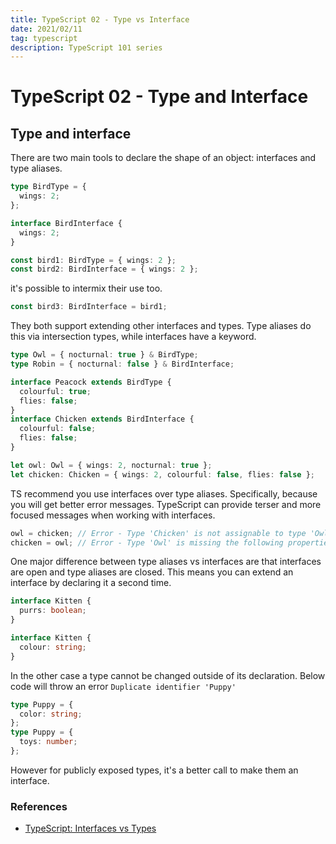 ```yaml
---
title: TypeScript 02 - Type vs Interface
date: 2021/02/11
tag: typescript
description: TypeScript 101 series
---
```


# TypeScript 02 - Type and Interface

## Type and interface

There are two main tools to declare the shape of an object: interfaces and type aliases.

```ts
type BirdType = {
  wings: 2;
};

interface BirdInterface {
  wings: 2;
}

const bird1: BirdType = { wings: 2 };
const bird2: BirdInterface = { wings: 2 };
```

it's possible to intermix their use too.

```ts
const bird3: BirdInterface = bird1;
```

They both support extending other interfaces and types.
Type aliases do this via intersection types, while
interfaces have a keyword.

```ts
type Owl = { nocturnal: true } & BirdType;
type Robin = { nocturnal: false } & BirdInterface;

interface Peacock extends BirdType {
  colourful: true;
  flies: false;
}
interface Chicken extends BirdInterface {
  colourful: false;
  flies: false;
}

let owl: Owl = { wings: 2, nocturnal: true };
let chicken: Chicken = { wings: 2, colourful: false, flies: false };
```

TS recommend you use interfaces over type
aliases. Specifically, because you will get better error
messages. TypeScript can provide terser and more focused
messages when working with interfaces.

```ts
owl = chicken; // Error - Type 'Chicken' is not assignable to type 'Owl'. Property 'nocturnal' is missing in type 'Chicken' but required in type '{ nocturnal: true; }'
chicken = owl; // Error - Type 'Owl' is missing the following properties from type 'Chicken': colourful, flies
```

One major difference between type aliases vs interfaces
are that interfaces are open and type aliases are closed.
This means you can extend an interface by declaring it
a second time.

```ts
interface Kitten {
  purrs: boolean;
}

interface Kitten {
  colour: string;
}
```

In the other case a type cannot be changed outside of its declaration.
Below code will throw an error `Duplicate identifier 'Puppy'`

```ts
type Puppy = {
  color: string;
};
type Puppy = {
  toys: number;
};
```

However for publicly exposed types, it's a better call to make them an interface.

### References

- [TypeScript: Interfaces vs Types](https://stackoverflow.com/questions/37233735/typescript-interfaces-vs-types/52682220#52682220)

